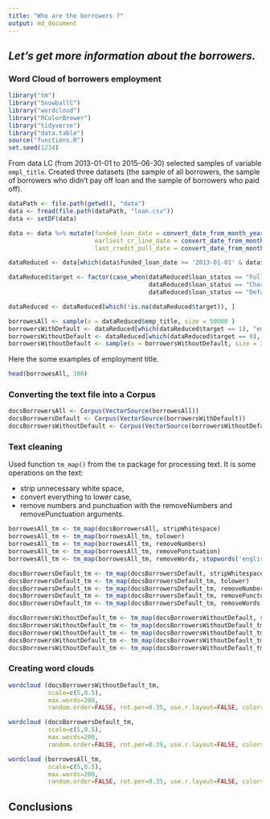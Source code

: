 ```yaml
---
title: "Who are the borrowers ?"
output: md_document 
---
```


## *Let's get more information about the borrowers.* 

### **Word Cloud of borrowers employment** 
```r
library("tm")
library("SnowballC")
library("wordcloud")
library("RColorBrewer")
library("tidyverse")
library("data.table")
source("functions.R")
set.seed(1234)
```

From data LC (from 2013-01-01 to 2015-06-30) selected samples of variable `empl_title`. Created three datasets (the sample of all borrowers, the sample of borrowers who didn't pay off loan and the sample of borrowers who paid off).   


```r

dataPath <- file.path(getwd(), "data")
data <- fread(file.path(dataPath, "loan.csv"))
data <- setDF(data)

data <- data %>% mutate(funded_loan_date = convert_date_from_month_year(issue_d),
                        earliest_cr_line_date = convert_date_from_month_year(earliest_cr_line),
                        last_credit_pull_date = convert_date_from_month_year(last_credit_pull_d)) 

dataReduced <- data[which(data$funded_loan_date >= '2013-01-01' & data$funded_loan_date <= '2015-06-30'), ]

dataReduced$target <- factor(case_when(dataReduced$loan_status == "Fully Paid"  ~ 0,
                                       dataReduced$loan_status == "Charged Off" ~ 1,
                                       dataReduced$loan_status == "Default Does not meet the credit policy. Status:Charged Off" ~ 1), levels = c(0, 1))

dataReduced <- dataReduced[which(!is.na(dataReduced$target)), ]

borrowesAll <- sample(x = dataReduced$emp_title, size = 50000 )
borrowersWithDefault <- dataReduced[which(dataReduced$target == 1), "emp_title"]
borrowersWithoutDefault <- dataReduced[which(dataReduced$target == 0), "emp_title"]  
borrowersWithoutDefault <- sample(x = borrowersWithoutDefault, size = 30000)  
```

Here the some examples of employment title.
```r
head(borrowesAll, 100)
```


### Converting the text file into a Corpus

```r
docsBorrowersAll <- Corpus(VectorSource(borrowesAll))
docsBorrowersDefault <- Corpus(VectorSource(borrowersWithDefault))
docsBorrowersWithoutDefault <- Corpus(VectorSource(borrowersWithoutDefault))
```


### Text cleaning
Used function `tm_map()` from the `tm` package for processing text. It is some operations on the text:

* strip unnecessary white space,  
* convert everything to lower case,  
* remove numbers and punctuation with the removeNumbers and removePunctuation arguments.

```r
borrowesAll_tm <- tm_map(docsBorrowersAll, stripWhitespace)
borrowesAll_tm <- tm_map(borrowesAll_tm, tolower)
borrowesAll_tm <- tm_map(borrowesAll_tm, removeNumbers)
borrowesAll_tm <- tm_map(borrowesAll_tm, removePunctuation)
borrowesAll_tm <- tm_map(borrowesAll_tm, removeWords, stopwords('english'))

docsBorrowersDefault_tm <- tm_map(docsBorrowersDefault, stripWhitespace)
docsBorrowersDefault_tm <- tm_map(docsBorrowersDefault_tm, tolower)
docsBorrowersDefault_tm <- tm_map(docsBorrowersDefault_tm, removeNumbers)
docsBorrowersDefault_tm <- tm_map(docsBorrowersDefault_tm, removePunctuation)
docsBorrowersDefault_tm <- tm_map(docsBorrowersDefault_tm, removeWords, stopwords('english'))

docsBorrowersWithoutDefault_tm <- tm_map(docsBorrowersWithoutDefault, stripWhitespace)
docsBorrowersWithoutDefault_tm <- tm_map(docsBorrowersWithoutDefault_tm, tolower)
docsBorrowersWithoutDefault_tm <- tm_map(docsBorrowersWithoutDefault_tm, removeNumbers)
docsBorrowersWithoutDefault_tm <- tm_map(docsBorrowersWithoutDefault_tm, removePunctuation)
docsBorrowersWithoutDefault_tm <- tm_map(docsBorrowersWithoutDefault_tm, removeWords, stopwords('english'))
```


### Creating word clouds

```r

wordcloud (docsBorrowersWithoutDefault_tm,
           scale=c(5,0.5),
           max.words=200,
           random.order=FALSE, rot.per=0.35, use.r.layout=FALSE, colors=brewer.pal(8, 'Dark2'))

wordcloud (docsBorrowersDefault_tm,
           scale=c(5,0.5),
           max.words=200,
           random.order=FALSE, rot.per=0.35, use.r.layout=FALSE, colors=brewer.pal(8, 'Dark2'))

wordcloud (borrowesAll_tm,
           scale=c(5,0.5),
           max.words=200,
           random.order=FALSE, rot.per=0.35, use.r.layout=FALSE, colors=brewer.pal(8, 'Dark2'))
```

## Conclusions 
